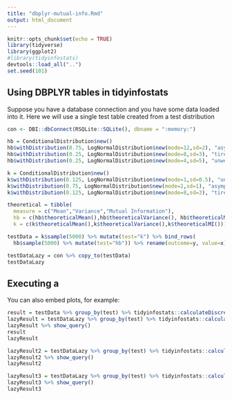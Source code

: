 ```yaml
---
title: "dbplyr-mutual-info.Rmd"
output: html_document
---
```


```r
knitr::opts_chunk$set(echo = TRUE)
library(tidyverse)
library(ggplot2)
#library(tidyinfostats)
devtools::load_all("..")
set.seed(101)
```

## Using DBPLYR tables in tidyinfostats

Suppose you have a database connection and you have some data loaded into it. Here we will use a single test table created from a test distribution

```r
con <- DBI::dbConnect(RSQLite::SQLite(), dbname = ":memory:")

hb = ConditionalDistribution$new()
hb$withDistribution(0.75, LogNormalDistribution$new(mode=12,sd=2), "asymptomatic")
hb$withDistribution(0.25, LogNormalDistribution$new(mode=8,sd=3), "tired")
hb$withDistribution(0.25, LogNormalDistribution$new(mode=4,sd=5), "unwell")

k = ConditionalDistribution$new()
k$withDistribution(0.125, LogNormalDistribution$new(mode=1,sd=0.5), "unwell")
k$withDistribution(0.75, LogNormalDistribution$new(mode=2,sd=1), "asymptomatic")
k$withDistribution(0.125, LogNormalDistribution$new(mode=8,sd=3), "tired")

theoretical = tibble(
  measure = c("Mean","Variance","Mutual Information"),
  hb = c(hb$theoreticalMean(),hb$theoreticalVariance(), hb$theoreticalMI()),
  k = c(k$theoreticalMean(),k$theoreticalVariance(),k$theoreticalMI()))

testData = k$sample(5000) %>% mutate(test="k") %>% bind_rows(
  hb$sample(5000) %>% mutate(test="hb")) %>% rename(outcome=y, value=x)

testDataLazy = con %>% copy_to(testData)
testDataLazy
```

## Executing a 

You can also embed plots, for example:

```r

result = testData %>% group_by(test) %>% tidyinfostats::calculateDiscreteContinuousMI(outcome, value, method = "KWindow")
lazyResult = testDataLazy %>% group_by(test) %>% tidyinfostats::calculateDiscreteContinuousMI(outcome, value, method = "KWindow")
lazyResult %>% show_query()
result
lazyResult
```

```r
lazyResult2 = testDataLazy %>% group_by(test) %>% tidyinfostats::calculateDiscreteContinuousMI(outcome, value, method = "KNN")
lazyResult2 %>% show_query()
lazyResult2
```


```r
lazyResult3 = testDataLazy %>% group_by(test) %>% tidyinfostats::calculateDiscreteContinuousMI(outcome, value, method = "Discrete")
lazyResult3 %>% show_query()
lazyResult3
```
